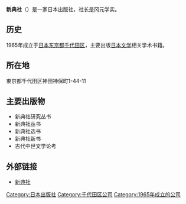 {{Notability Unreferenced|time=2021-01-24T06:50:15+00:00}}
'''新典社'''（{{lang-ja|新典社}}）是一家日本出版社，社长是冈元学实。

==历史==
1965年成立于[[日本|日本]][[东京都|东京都]][[千代田区|千代田区]]，主要出版[[日本文学|日本文学]]相关学术书籍。

== 所在地 ==
東京都千代田区神田神保町1-44-11

== 主要出版物 ==
*新典社研究丛书
*新典社丛书
*新典社选书
*新典社新书
*古代中世文学论考

== 外部链接 ==
*[http://www.shintensha.co.jp/ 新典社] {{Wayback|url=http://www.shintensha.co.jp/ |date=20210313111917 }}

[[Category:日本出版社|Category:日本出版社]]
[[Category:千代田区公司|Category:千代田区公司]]
[[Category:1965年成立的公司|Category:1965年成立的公司]]